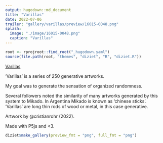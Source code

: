 ```yaml
---
output: hugodown::md_document
title: "Varillas"
date: 2022-07-06
trailer: "gallery/varillas/preview/16015-0048.png"
splash:
  image: "./image/16015-0048.png"
  caption: "Varillas"
---
```


```r
root <- rprojroot::find_root("_hugodown.yaml")
source(file.path(root, "themes", "diziet", "R", "diziet.R"))
```

<div>
[Varillas](https://www.fxhash.xyz/generative/16015)

'Varillas' is a series of 250 generative artworks.

My goal was to generate the sensation of organized randomness.

Several followers noted the similarity of many artworks generated by this system to Mikado. In Argentina Mikado is known as 'chinese sticks'. 'Varillas' are long thin rods of wood or metal, in this case generative.

Artwork by @cristianrohr (2022).

Made with P5js and <3.
</div>

```r
diziet$make_gallery(preview_fmt = "png", full_fmt = "png")
```
